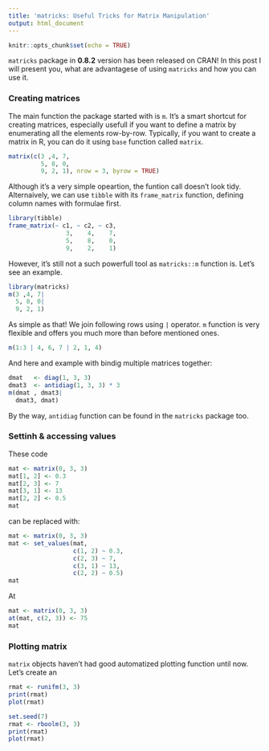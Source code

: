 ```yaml
---
title: 'matricks: Useful Tricks for Matrix Manipulation'
output: html_document
---
```


```r
knitr::opts_chunk$set(echo = TRUE)
```
`matricks` package in **0.8.2** version has been released on CRAN! In this post I will present you, what are advantagese of using `matricks` and how you can use it.

### Creating matrices
The main function the package started with is `m`. It's a smart shortcut for creating matrices, especially usefull if you want to define a matrix by enumerating all the elements row-by-row. Typically, if you want to create a matrix in R, you can do it using `base` function called `matrix`.

```r
matrix(c(3 ,4, 7,
         5, 8, 0,
         9, 2, 1), nrow = 3, byrow = TRUE)
```
Although it's a very simple opeartion, the funtion call doesn't look tidy. Alternaively, we can use `tibble` with its `frame_matrix` function, defining column names with formulae first.

```r
library(tibble)
frame_matrix(~ c1, ~ c2, ~ c3,
                3,    4,    7,
                5,    8,    0,
                9,    2,    1)
```
However, it's still not a such powerfull tool as `matricks::m` function is. Let's see an example.

```r
library(matricks)
m(3 ,4, 7|
  5, 8, 0|
  9, 2, 1)
```
As simple as that! We join following rows using `|` operator.   `m` function is very flexible and offers you much more than before mentioned ones. 
```r
m(1:3 | 4, 6, 7 | 2, 1, 4)
```

And here and example with bindig multiple matrices together:
```r
dmat   <- diag(1, 3, 3)
dmat3  <- antidiag(1, 3, 3) * 3
m(dmat , dmat3|
  dmat3, dmat)
```
By the way, `antidiag` function can be found in the `matricks` package too.

### Settinh & accessing values
These code 
```r
mat <- matrix(0, 3, 3)
mat[1, 2] <- 0.3
mat[2, 3] <- 7
mat[3, 1] <- 13
mat[2, 2] <- 0.5
mat
```
can be replaced with:
```r
mat <- matrix(0, 3, 3)
mat <- set_values(mat,
                  c(1, 2) ~ 0.3,
                  c(2, 3) ~ 7,
                  c(3, 1) ~ 13,
                  c(2, 2) ~ 0.5)
mat
```

At 

```r
mat <- matrix(0, 3, 3)
at(mat, c(2, 3)) <- 75
mat
```


### Plotting matrix
`matrix` objects haven't had good automatized plotting function until now. Let's create an 

```r
rmat <- runifm(3, 3)
print(rmat)
plot(rmat)
```

```r
set.seed(7)
rmat <- rboolm(3, 3)
print(rmat)
plot(rmat)
```
